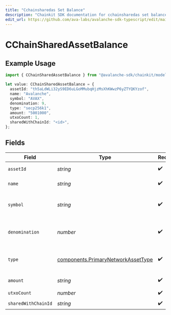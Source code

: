 ```yaml
---
title: "Cchainsharedas Set Balance"
description: "Chainkit SDK documentation for cchainsharedas set balance"
edit_url: https://github.com/ava-labs/avalanche-sdk-typescript/edit/main/chainkit/docs/models/components/cchainsharedassetbalance.md
---
```


# CChainSharedAssetBalance

## Example Usage

```typescript
import { CChainSharedAssetBalance } from "@avalanche-sdk/chainkit/models/components";

let value: CChainSharedAssetBalance = {
  assetId: "th5aLdWLi32yS9ED6uLGoMMubqHjzMsXhKWwzP6yZTYQKYzof",
  name: "Avalanche",
  symbol: "AVAX",
  denomination: 9,
  type: "secp256k1",
  amount: "5001000",
  utxoCount: 1,
  sharedWithChainId: "<id>",
};
```

## Fields

| Field                                                                                    | Type                                                                                     | Required                                                                                 | Description                                                                              | Example                                                                                  |
| ---------------------------------------------------------------------------------------- | ---------------------------------------------------------------------------------------- | ---------------------------------------------------------------------------------------- | ---------------------------------------------------------------------------------------- | ---------------------------------------------------------------------------------------- |
| `assetId`                                                                                | *string*                                                                                 | :heavy_check_mark:                                                                       | Unique ID for an asset.                                                                  | th5aLdWLi32yS9ED6uLGoMMubqHjzMsXhKWwzP6yZTYQKYzof                                        |
| `name`                                                                                   | *string*                                                                                 | :heavy_check_mark:                                                                       | Name of this asset.                                                                      | Avalanche                                                                                |
| `symbol`                                                                                 | *string*                                                                                 | :heavy_check_mark:                                                                       | Symbol for this asset (max 4 characters).                                                | AVAX                                                                                     |
| `denomination`                                                                           | *number*                                                                                 | :heavy_check_mark:                                                                       | Denomination of this asset to represent fungibility.                                     | 9                                                                                        |
| `type`                                                                                   | [components.PrimaryNetworkAssetType](https://github.com/ava-labs/avalanche-sdk-typescript/blob/main/chainkit/models/components/primarynetworkassettype.md) | :heavy_check_mark:                                                                       | Type of asset like SECP256K1 or NFT.                                                     |                                                                                          |
| `amount`                                                                                 | *string*                                                                                 | :heavy_check_mark:                                                                       | Amount of the asset.                                                                     | 5001000                                                                                  |
| `utxoCount`                                                                              | *number*                                                                                 | :heavy_check_mark:                                                                       | N/A                                                                                      | 1                                                                                        |
| `sharedWithChainId`                                                                      | *string*                                                                                 | :heavy_check_mark:                                                                       | N/A                                                                                      |                                                                                          |